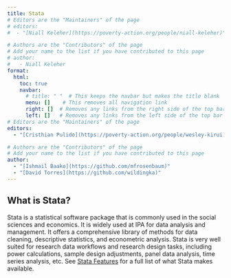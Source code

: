 ```yaml
---
title: Stata
# Editors are the "Maintainers" of the page
# editors:
#  - "[Niall Keleher](https://poverty-action.org/people/niall-keleher)"

# Authors are the "Contributors" of the page
# Add your name to the list if you have contributed to this page
# author:
#   - Niall Keleher
format:
  html:
    toc: true
    navbar:
      # title: " "  # This keeps the navbar but makes the title blank
      menu: []    # This removes all navigation link
      right: []  # Removes any links from the right side of the top bar
      left: []   # Removes any links from the left side of the top bar
# Editors are the "Maintainers" of the page
editors:
  - "[Cristhian Pulido](https://poverty-action.org/people/wesley-kirui)"

# Authors are the "Contributors" of the page
# Add your name to the list if you have contributed to this page
author:
  - "[Ishmail Baako](https://github.com/mfrosenbaum)"
  - "[David Torres](https://github.com/wildingka)"
---
```


## What is Stata?

Stata is a statistical software package that is commonly used in the social sciences and economics.
It is widely used at IPA for data analysis and management. It offers a comprehensive
library of methods for data cleaning, descriptive statistics, and econometric analysis.
Stata is very well suited for research data workflows and research design tasks,
including power calculations, sample design adjustments, panel data analysis,
time series analysis, etc. See [Stata Features](https://www.stata.com/features/)
for a full list of what Stata makes available.

